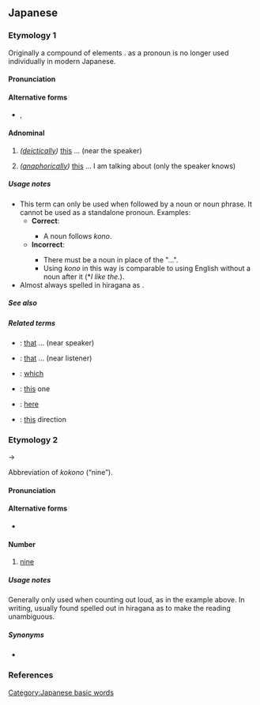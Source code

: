 ==Japanese==

===Etymology 1===
Originally a compound of {{etyl|ojp|ja}} elements {{compound|ja|こ|tr1=ko|t1=(''pronoun'') this|の|tr2=no|t2=possessive, modifies following noun}}. {{l|ja|こ}} as a pronoun is no longer used individually in modern Japanese.

====Pronunciation====
{{ja-pron|acc=h|acc_ref=DJR}}

====Alternative forms====
* {{l|ja|此の}}, {{l|ja|斯の}}

====Adnominal====
{{ja-pos|adnominal}}

# ''([[deictically]])'' [[this]] ... (near the speaker)
#: {{ja-usex|'''この'''車は緑です。|'''この''' くるま は みどり です。|'''This''' car is green.}}
#: {{ja-usex|この馬%鹿ね！|この ば%か ね！|You idiot!}}
# ''([[anaphorically]])'' [[this]] ... I am talking about (only the speaker knows)

=====Usage notes=====
* This term can only be used when followed by a noun or noun phrase. It cannot be used as a standalone pronoun. Examples:
** '''Correct''':
**: {{ja-usex-inline|'''この'''[[色]]が好きです。|'''^この''' いろ が すき です。|I like '''this''' color.}}
*** A noun follows ''kono''.
** '''Incorrect''':
**: {{ja-usex-inline|'''この'''が好きです。|'''^この''' が すき です。|I like '''this''' ...}}
*** There must be a noun in place of the "...".
*** Using ''kono'' in this way is comparable to using English {{m|en|the}} without a noun after it (*''I like the.'').
* Almost always spelled in hiragana as {{lang|ja|この}}.

=====See also=====
{{Japanese demonstratives}}

=====Related terms=====
{{rel-top}}
* {{ja-r|その}}: [[that]] ... (near speaker)
* {{ja-r|あの}}: [[that]] ... (near listener)
* {{ja-r|どの}}: [[which]]
* {{ja-r|これ}}: [[this]] one
* {{ja-r|ここ}}: [[here]]
* {{ja-r|こちら}}: [[this]] direction
{{rel-bottom}}

===Etymology 2===
{{IPAchar|/kokono/}} → {{IPAchar|/kono/}}

Abbreviation of {{etyl|ojp|ja}} ''kokono'' (“nine”).

====Pronunciation====
{{ja-pron|acc=1|acc_ref=DJR}}

====Alternative forms====
* {{l|ja|九}}

====Number====
{{ja-pos|numeral symbol}}

# {{lb|ja|dated}} [[nine]]
#: {{ja-usex|ひい、ふう、みい、よう、いつ、むう、なな、やあ、'''この'''、とお。|One, two, three, four, five, six, seven, eight, '''nine''', ten.}}

=====Usage notes=====
Generally only used when counting out loud, as in the example above. In writing, usually found spelled out in hiragana as {{lang|ja|この}} to make the reading unambiguous.

=====Synonyms=====
* {{ja-r|ここのつ}}

===References===
<references/>

[[Category:Japanese basic words]]